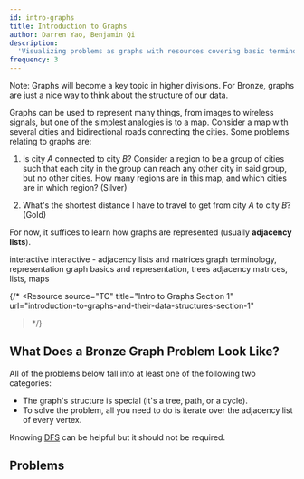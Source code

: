 ```yaml
---
id: intro-graphs
title: Introduction to Graphs
author: Darren Yao, Benjamin Qi
description:
  'Visualizing problems as graphs with resources covering basic terminology.'
frequency: 3
---
```


Note: Graphs will become a key topic in higher divisions. For Bronze, graphs are
just a nice way to think about the structure of our data.

Graphs can be used to represent many things, from images to wireless signals,
but one of the simplest analogies is to a map. Consider a map with several
cities and bidirectional roads connecting the cities. Some problems relating to
graphs are:

1.  Is city $A$ connected to city $B$? Consider a region to be a group of cities
    such that each city in the group can reach any other city in said group, but
    no other cities. How many regions are in this map, and which cities are in
    which region? (Silver)

2.  What's the shortest distance I have to travel to get from city $A$ to city
    $B$? (Gold)

For now, it suffices to learn how graphs are represented (usually **adjacency
lists**).

<Resources>
	<Resource
		source="CSA"
		title="Introduction to Graphs"
		url="introduction_to_graphs"
		starred
	>
		interactive
	</Resource>
	<Resource
		source="CSA"
		title="Graph Representations"
		url="graph_representation"
		starred
	>
		interactive - adjacency lists and matrices
	</Resource>
	<Resource source="CPH" title="11 - Basics of Graphs" starred>
		graph terminology, representation
	</Resource>
	<Resource source="IUSACO" title="10.1 to 10.3 - Graph Theory">
		graph basics and representation, trees
	</Resource>
	<Resource source="PAPS" title="6.4 - Graphs">
		adjacency matrices, lists, maps
	</Resource>
</Resources>

{/* <Resource source="TC" title="Intro to Graphs Section 1"
url="introduction-to-graphs-and-their-data-structures-section-1"

> </Resource> */}

## What Does a Bronze Graph Problem Look Like?

All of the problems below fall into at least one of the following two
categories:

- The graph's structure is special (it's a tree, path, or a cycle).
- To solve the problem, all you need to do is iterate over the adjacency list of
  every vertex.

Knowing [DFS](/silver/dfs) can be helpful but it should not be required.

## Problems

<Problems problems="general" />
